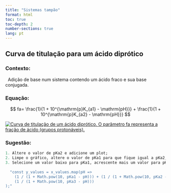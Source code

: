 ```yaml
---
title: "Sistemas tampão"
format: html
toc: true
toc-depth: 2
number-sections: true
lang: pt
---
```



## Curva de titulação para um ácido diprótico

### Contexto: {.unnumbered}

|   Adição de base num sistema contendo um ácido fraco e sua base conjugada.


### Equação: {.unnumbered}

$$
fa= \frac{1}{1 + 10^{\mathrm{p}K_{a1} - \mathrm{pH}}} + \frac{1}{1 + 10^{\mathrm{p}K_{a2} - \mathrm{pH}}}
$$


[![Curva de titulação de um ácido diprótico. O parâmetro *fa* representa a fração de ácido (grupos protonáveis).](Eq/tit_acbase.png)](Eq/jsp_acbase.html){target="_blank"}
\
<!---div class="jsplotly_sup-fundo"> --->

### Sugestão: {.unnumbered}

```r
1. Altere o valor de pKa2 e adicione um plot;
2. Limpe o gráfico, altere o valor de pKa1 para que fique igual a pKa2, e veja o plot resultante.
3. Selecione um valor baixo para pKa1, acrescente mais um valor para pKa ao início do código ("const pKa3 = 13.2;"), substitua a equação de ácido diprótico para a de ácido triprótico fornecida abaixo, e teste o gráfico resultante:
  
  "const y_values = x_values.map(pH =>
    (1 / (1 + Math.pow(10, pKa1 - pH))) + (1 / (1 + Math.pow(10, pKa2 - pH))) + 
    (1 / (1 + Math.pow(10, pKa3 - pH)))
);"

```

<!---</div>--->

\